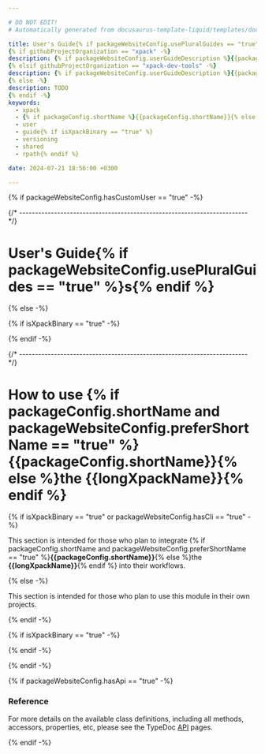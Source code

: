 ```yaml
---

# DO NOT EDIT!
# Automatically generated from docusaurus-template-liquid/templates/docusaurus.

title: User's Guide{% if packageWebsiteConfig.usePluralGuides == "true" %}s{% endif %}
{% if githubProjectOrganization == "xpack" -%}
description: {% if packageWebsiteConfig.userGuideDescription %}{{packageWebsiteConfig.userGuideDescription}}{% else %}User information, including how to integrate it in a project, how to instantiate objects, how to call various functions.{% endif %}
{% elsif githubProjectOrganization == "xpack-dev-tools" -%}
description: {% if packageWebsiteConfig.userGuideDescription %}{{packageWebsiteConfig.userGuideDescription}}{% else %}User information, including the versioning scheme, usage of shared libraries, and RPATH configuration on GNU/Linux.{% endif %}
{% else -%}
description: TODO
{% endif -%}
keywords:
  - xpack
  - {% if packageConfig.shortName %}{{packageConfig.shortName}}{% else %}{{packageName}}{% endif %}
  - user
  - guide{% if isXpackBinary == "true" %}
  - versioning
  - shared
  - rpath{% endif %}

date: 2024-07-21 18:56:00 +0300

---
```


{% if packageWebsiteConfig.hasCustomUser == "true" -%}


{/* ------------------------------------------------------------------------ */}

# User's Guide{% if packageWebsiteConfig.usePluralGuides == "true" %}s{% endif %}

<ProjectContent />

{% else -%}

{% if isXpackBinary == "true" -%}


{% endif -%}


{/* ------------------------------------------------------------------------ */}

# How to use {% if packageConfig.shortName and packageWebsiteConfig.preferShortName == "true" %}{{packageConfig.shortName}}{% else %}the {{longXpackName}}{% endif %}

{% if isXpackBinary == "true" or packageWebsiteConfig.hasCli == "true" -%}

This section is intended for those who plan to integrate
{% if packageConfig.shortName and packageWebsiteConfig.preferShortName == "true" %}**{{packageConfig.shortName}}**{% else %}the **{{longXpackName}}**{% endif %} into their workflows.

{% else -%}

This section is intended for those who plan to use this
module in their
own projects.

{% endif -%}

<More />

{% if isXpackBinary == "true" -%}

<Versioning/>

<LibrariesAndRpath/>

<UseInTesting/>

{% endif -%}

{% endif -%}

{% if packageWebsiteConfig.hasApi == "true" -%}

### Reference

For more details on the available class definitions, including all methods,
accessors, properties, etc,
please see the TypeDoc
[API](/docs/api/) pages.

{% endif -%}
